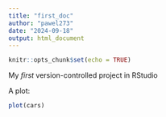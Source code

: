 ```yaml
---
title: "first_doc"
author: "pawel273"
date: "2024-09-18"
output: html_document
---
```


```r
knitr::opts_chunk$set(echo = TRUE)
```
My *first* version-controlled project in RStudio

A plot:

```r
plot(cars)
```

